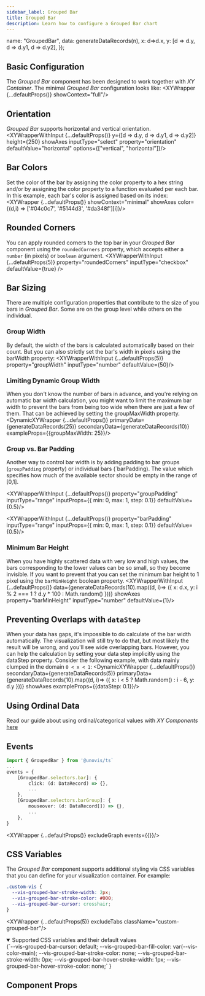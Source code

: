 ```yaml
---
sidebar_label: Grouped Bar
title: Grouped Bar
description: Learn how to configure a Grouped Bar chart
---
```


  name: "GroupedBar",
  data: generateDataRecords(n),
  x: d=>d.x,
  y: [d => d.y, d => d.y1, d => d.y2],
});

## Basic Configuration
The _Grouped Bar_ component has been designed to work together with _XY Container_. The minimal _Grouped Bar_ configuration looks like:
<XYWrapper {...defaultProps()} showContext="full"/>

## Orientation
_Grouped Bar_ supports horizontal and vertical orientation.
<XYWrapperWithInput {...defaultProps()} y={[d => d.y, d => d.y1, d => d.y2]} height={250} showAxes inputType="select" property="orientation" defaultValue="horizontal" options={["vertical", "horizontal"]}/>

## Bar Colors
Set the color of the bar by assigning the color property to a hex string and/or by assigning the color property to a function evaluated per each bar.
In this example, each bar's color is assigned based on its index:
<XYWrapper {...defaultProps()} showContext="minimal" showAxes color={(d,i) => ['#04c0c7', '#5144d3', '#da348f'][i]}/>


## Rounded Corners
You can apply rounded corners to the top bar in your _Grouped Bar_ component using the `roundedCorners` property, which accepts
either a `number` (in pixels) or `boolean` argument.
<XYWrapperWithInput
    {...defaultProps(5)}
    property="roundedCorners"
    inputType="checkbox"
    defaultValue={true}
/>

## Bar Sizing
There are multiple configuration properties that contribute to the size of you bars in _Grouped Bar_.
Some are on the group level while others on the individual.

### Group Width
By default, the width of the bars is calculated automatically based on their count. But you can also strictly set the bar's width in pixels using the barWidth property:
<XYWrapperWithInput {...defaultProps(5)} property="groupWidth" inputType="number" defaultValue={50}/>

### Limiting Dynamic Group Width
When you don't know the number of bars in advance, and you're relying on automatic bar width calculation, you might want to limit the
maximum bar width to prevent the bars from being too wide when there are just a few of them. That can be achieved by setting the groupMaxWidth property.
<DynamicXYWrapper {...defaultProps()} primaryData={generateDataRecords(25)} secondaryData={generateDataRecords(10)} exampleProps={{groupMaxWidth: 25}}/>

### Group vs. Bar Padding
Another way to control bar width is by adding padding to bar groups (`groupPadding` property) or
individual bars (`barPadding). The value which specifies how much of the available sector should be
empty in the range of [0,1].

<XYWrapperWithInput {...defaultProps()} property="groupPadding" inputType="range" inputProps={{ min: 0, max: 1, step: 0.1}} defaultValue={0.5}/>

<XYWrapperWithInput {...defaultProps()} property="barPadding" inputType="range" inputProps={{ min: 0, max: 1, step: 0.1}} defaultValue={0.5}/>

### Minimum Bar Height
When you have highly scattered data with very low and high values, the bars corresponding to the lower values can be so small, so they become invisible.
If you want to prevent that you can set the minimum bar height to 1 pixel using the `barMinHeight` boolean property.
<XYWrapperWithInput {...defaultProps()} data={generateDataRecords(10).map((d, i)=> ({ x: d.x, y: i % 2 === 1 ? d.y * 100 : Math.random() }))} showAxes property="barMinHeight" inputType="number" defaultValue={1}/>

## Preventing Overlaps with `dataStep`
When your data has gaps, it's impossible to do calculate of the bar width automatically. The visualization will still try to do that, but most likely the result will be wrong,
and you'll see wide overlapping bars. However, you can help the calculation by setting your data step implicitly using the dataStep property.
Consider the following example, with data mainly clumped in the domain `0 < x < 1`:
<DynamicXYWrapper {...defaultProps()} secondaryData={generateDataRecords(5)} primaryData={generateDataRecords(10).map((d, i)=> ({ x: i < 5 ? Math.random() : i - 6, y: d.y }))} showAxes exampleProps={{dataStep: 0.1}}/>

## Using Ordinal Data
Read our guide about using ordinal/categorical values with _XY Components_ [here](/docs/guides/tips-and-tricks/#displaying-ordinal-values)

## Events
```ts
import { GroupedBar } from '@unovis/ts`
...
events = {
    [GroupedBar.selectors.bar]: {
        click: (d: DataRecord) => {},
        ...
    },
    [GroupedBar.selectors.barGroup]: {
        mouseover: (d: DataRecord[]) => {},
        ...
    },
}
```
<XYWrapper {...defaultProps()} excludeGraph events={{}}/>

## CSS Variables
The _Grouped Bar_ component supports additional styling via CSS variables that you can define for your visualization container. For example:

```css title="styles.css"
.custom-vis {
  --vis-grouped-bar-stroke-width: 2px;
  --vis-grouped-bar-stroke-color: #000;
  --vis-grouped-bar-cursor: crosshair;
}
```
<XYWrapper {...defaultProps(5)} excludeTabs className="custom-grouped-bar"/>

<details open>
  <summary>Supported CSS variables and their default values</summary>
  <CodeBlock language="css">
{`--vis-grouped-bar-cursor: default;
--vis-grouped-bar-fill-color: var(--vis-color-main);
--vis-grouped-bar-stroke-color: none;
--vis-grouped-bar-stroke-width: 0px;
--vis-grouped-bar-hover-stroke-width: 1px;
--vis-grouped-bar-hover-stroke-color: none;`
}</CodeBlock>
</details>

## Component Props
<PropTable name="VisGroupedBar"></PropTable>
